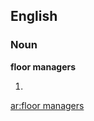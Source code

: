 ==English==

===Noun===
'''floor managers'''

# {{plural of|[[floor manager]]}}

[[ar:floor managers]]